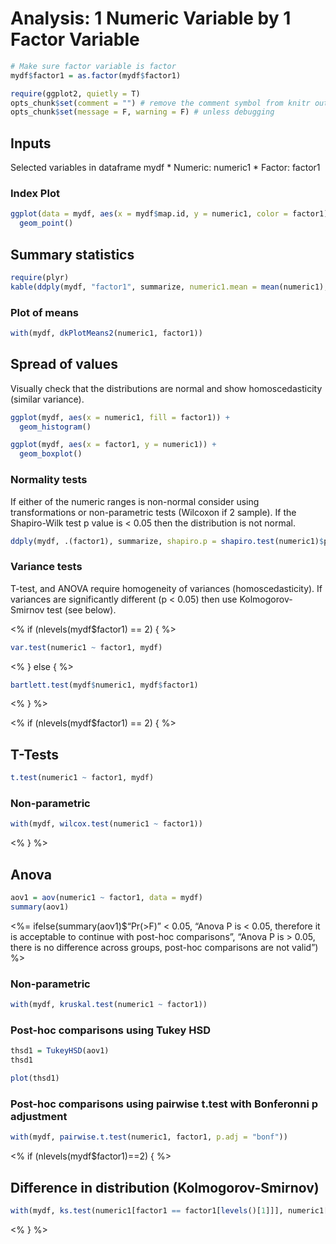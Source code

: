 # Analysis: 1 Numeric Variable by 1 Factor Variable

```r
# Make sure factor variable is factor
mydf$factor1 = as.factor(mydf$factor1)
```

```r
require(ggplot2, quietly = T)
opts_chunk$set(comment = "") # remove the comment symbol from knitr output
opts_chunk$set(message = F, warning = F) # unless debugging
```

## Inputs

Selected variables in dataframe mydf
* Numeric: numeric1
* Factor: factor1

### Index Plot

```r
ggplot(data = mydf, aes(x = mydf$map.id, y = numeric1, color = factor1)) +
  geom_point()
```

## Summary statistics

```r
require(plyr)
kable(ddply(mydf, "factor1", summarize, numeric1.mean = mean(numeric1), numeric1.min = min(numeric1), numeric1.max = max(numeric1)), format = "html", row.names = NA, table.attr = 'class="data table table-bordered table-condensed"')
```

### Plot of means

```r
with(mydf, dkPlotMeans2(numeric1, factor1))
```

## Spread of values

Visually check that the distributions are normal and show homoscedasticity (similar variance).

```r
ggplot(mydf, aes(x = numeric1, fill = factor1)) +
  geom_histogram()
```

```r
ggplot(mydf, aes(x = factor1, y = numeric1)) +
  geom_boxplot()
```

### Normality tests

If either of the numeric ranges is non-normal consider using transformations or non-parametric tests (Wilcoxon if 2 sample). If the Shapiro-Wilk test p value is < 0.05 then the distribution is not normal.

```r
ddply(mydf, .(factor1), summarize, shapiro.p = shapiro.test(numeric1)$p.value)
```

### Variance tests

T-test, and ANOVA require homogeneity of variances (homoscedasticity). If variances are significantly different (p < 0.05) then use Kolmogorov-Smirnov test (see below).

<% if (nlevels(mydf$factor1) == 2) { %>

```r
var.test(numeric1 ~ factor1, mydf)
```

<% } else { %>

```r
bartlett.test(mydf$numeric1, mydf$factor1)
```

<% } %>

<% if (nlevels(mydf$factor1) == 2) { %>

## T-Tests

```r
t.test(numeric1 ~ factor1, mydf)
```

### Non-parametric

```r
with(mydf, wilcox.test(numeric1 ~ factor1))
```

<% } %>

## Anova

```r
aov1 = aov(numeric1 ~ factor1, data = mydf)
summary(aov1)
```

<%= ifelse(summary(aov1)$"Pr(>F)" < 0.05, 
  "Anova P is < 0.05, therefore it is acceptable to continue with post-hoc comparisons",
  "Anova P is > 0.05, there is no difference across groups, post-hoc comparisons are not valid") %>

### Non-parametric

```r
with(mydf, kruskal.test(numeric1 ~ factor1))
```

### Post-hoc comparisons using Tukey HSD

```r
thsd1 = TukeyHSD(aov1)
thsd1
```

```r
plot(thsd1)
```

### Post-hoc comparisons using pairwise t.test with Bonferonni p adjustment

```r
with(mydf, pairwise.t.test(numeric1, factor1, p.adj = "bonf"))
```

<% if (nlevels(mydf$factor1)==2) { %>

## Difference in distribution (Kolmogorov-Smirnov)

```r
with(mydf, ks.test(numeric1[factor1 == factor1[levels()[1]]], numeric1[factor1 == factor1[levels()[2]]]))
```
<% } %>